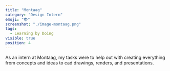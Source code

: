 ```yaml
---
title: "Montaag"
category: "Design Intern"
emoji: "📚"
screenshot: "./image-montaag.png"
tags:
  - Learning by Doing
visible: true
position: 4
---
```


As an intern at Montaag, my tasks were to help out with creating everything from concepts and ideas to cad drawings, renders, and presentations.
